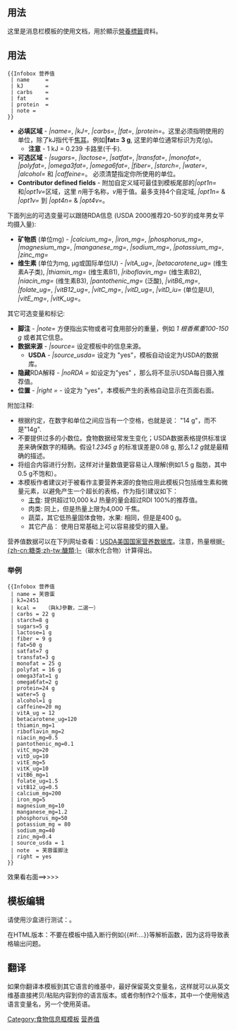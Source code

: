 <includeonly><!-- 在這裡加入模板的保護標識 --></includeonly><noinclude>{{template doc page viewed directly}}</noinclude>
<!-- 在本行下編輯模板說明 -->

== 用法 ==
{{Documentation subpage}}
<!-- PLEASE ADD CATEGORIES AND INTERWIKIS AT THE BOTTOM OF THIS PAGE -->

这里是{{tl|Infobox 营养值}}消息栏模板的使用文档，用於顯示[[營養標籤]]資料。

== 用法 ==
<pre style="width:50%;">
{{Infobox 营养值
 | name     =
 | kJ       =
 | carbs    =
 | fat      =
 | protein  =
 | note =
}}
</pre>

* '''必填区域''' - ''|name='', ''|kJ='', ''|carbs='', ''|fat='', ''|protein=''。这里必须指明使用的单位，除了kJ指代千[[焦耳]]。例如'''|fat= 3 g''', 这里的单位通常标识为克(g)。
** '''注意''' - 1 kJ = 0.239 卡路里(千卡).
* '''可选区域''' - ''|sugars='', ''|lactose='', ''|satfat='', ''|transfat='', ''|monofat='', ''|polyfat='', ''|omega3fat='', ''|omega6fat='', ''|fiber='', ''|starch='', ''|water='', ''|alcohol='' 和 ''|caffeine=''。 必须清楚指定你所使用的单位。
* '''Contributor defined fields''' - 附加自定义域可最佳到模板尾部的''|opt1n=''和''|opt1v=''区域，这里 ''n''用于名称，''v''用于值。最多支持4个自定域,  ''|opt1n='' & ''|opt1v='' 到 ''|opt4n='' & ''|opt4v=''。

;下面列出的可选变量可以跟随RDA信息 (USDA 2000推荐20-50岁的成年男女平均摄入量):
* '''矿物质''' (单位mg) - ''|calcium_mg='', ''|iron_mg='', ''|phosphorus_mg='', ''|magnesium_mg='', ''|manganese_mg='', ''|sodium_mg='', ''|potassium_mg='', ''|zinc_mg=''
* '''维生素''' (单位为mg, &mu;g或国际单位IU) - ''|vitA_ug='', ''|betacarotene_ug='' (维生素A子类), ''|thiamin_mg='' (维生素B1), ''|riboflavin_mg='' (维生素B2), ''|niacin_mg='' (维生素B3), ''|pantothenic_mg='' (泛酸), ''|vitB6_mg='',  ''|folate_ug='', ''|vitB12_ug='', ''|vitC_mg='', ''|vitD_ug='', ''|vitD_iu='' (单位是IU), ''|vitE_mg='', ''|vitK_ug=''。

; 其它可选变量和标记:
* '''脚注''' - ''|note='' 方便指出实物或者可食用部分的重量，例如 ''1 根香蕉重100-150 g'' 或者其它信息。
* '''数据来源''' - ''|source='' 设定模板中的信息来源。
** '''USDA''' - ''|source_usda='' 设定为 "yes"，模板自动设定为USDA的数据库。
* '''隐藏'''RDA解释 - ''|noRDA ='' 如设定为"yes" ，那么将不显示USDA每日摄入推荐值。
* '''位置''' - ''|right ='' - 设定为 "yes"，本模板产生的表格自动显示在页面右面。

; 附加注释:
* 根据约定，在数字和单位之间应当有一个空格，也就是说： "14 g"，而不是"14g".
* 不要提供过多的小数位。食物数据经常发生变化；USDA数据表格提供标准误差来确保数字的精确。假设''1.2345 g'' 的标准误差是0.08 g, 那么''1.2 g''就是最精确的描述。
* 将组合内容进行分割，这样对计量数值更容易让人理解(例如1.5 g 脂肪，其中0.5 g不饱和）。
* 本模板作者建议对于被看作主要营养来源的食物应用此模板只包括维生素和微量元素，以避免产生一个超长的表格，作为指引建议如下：
** [[主食]]: 提供超过10,000 kJ 热量的量会超过RDI 100%的推荐值。
** 肉类: 同上，但是热量上限为4,000 千焦。
** 蔬菜，其它低热量固体食物，水果: 相同，但是是400 g。
** 其它产品： 使用日常基础上可以容易接受的摄入量。
营养值数据可以在下列网址查看：[http://www.nal.usda.gov/fnic/foodcomp/search/ USDA美国国家营养数据库]。注意，热量根据[[糖类|-{zh-cn:糖类;zh-tw:醣類;}-]]（碳水化合物）计算得出。

=== 举例 ===
{{Infobox 营养值
 | name = 芙蓉蛋
 | kJ=2451
| kcal =  <nowiki>（與kJ參數，二選一）</nowiki>
 | carbs = 22 g
 | starch=8 g
 | sugars=5 g
 | lactose=1 g
 | fiber = 9 g
 | fat=50 g
 | satfat=7 g
 | transfat=3 g
 | monofat = 25 g
 | polyfat = 16 g
 | omega3fat=1 g
 | omega6fat=2 g
 | protein=24 g
 | water=5 g
 | alcohol=1 g
 | caffeine=20 mg
 | vitA_ug = 12
 | betacarotene_ug=120
 | thiamin_mg=1
 | riboflavin_mg=2 
 | niacin_mg=0.5
 | pantothenic_mg=0.1
 | vitC_mg=20
 | vitD_ug=10
 | vitE_mg=5
 | vitK_ug=10
 | vitB6_mg=1
 | folate_ug=1.5
 | vitB12_ug=0.5
 | calcium_mg=200
 | iron_mg=5
 | magnesium_mg=10
 | manganese_mg=1.2
 | phosphorus_mg=50
 | potassium_mg = 80
 | sodium_mg=40
 | zinc_mg=0.4
 | source_usda=1
 | note=芙蓉蛋脚注|right=yes
}}

<pre style="width:33.3%;">
{{Infobox 营养值
 | name = 芙蓉蛋
 | kJ=2451
 | kcal =   （與kJ參數，二選一）
 | carbs = 22 g
 | starch=8 g
 | sugars=5 g
 | lactose=1 g
 | fiber = 9 g
 | fat=50 g
 | satfat=7 g
 | transfat=3 g
 | monofat = 25 g
 | polyfat = 16 g
 | omega3fat=1 g
 | omega6fat=2 g
 | protein=24 g
 | water=5 g
 | alcohol=1 g
 | caffeine=20 mg
 | vitA_ug = 12
 | betacarotene_ug=120
 | thiamin_mg=1
 | riboflavin_mg=2 
 | niacin_mg=0.5
 | pantothenic_mg=0.1
 | vitC_mg=20
 | vitD_ug=10
 | vitE_mg=5
 | vitK_ug=10
 | vitB6_mg=1
 | folate_ug=1.5
 | vitB12_ug=0.5
 | calcium_mg=200
 | iron_mg=5
 | magnesium_mg=10
 | manganese_mg=1.2
 | phosphorus_mg=50
 | potassium_mg = 80
 | sodium_mg=40
 | zinc_mg=0.4
 | source_usda = 1
 | note  = 芙蓉蛋脚注
 | right = yes
}}
</pre>

效果看右面==>>>>
{{brClear}}

== 模板编辑 ==
请使用沙盒进行测试：{{tl|Infobox 营养值/sandbox}}。

在HTML版本：不要在模板中插入断行例如<nowiki>{{#if:...}}</nowiki>等解析函数，因为这将导致表格输出问题。

== 翻译 ==
如果你翻译本模板到其它语言的维基中，最好保留英文变量名，这样就可以从英文维基直接拷贝/粘贴内容到你的语言版本。或者你制作2个版本，其中一个使用候选语言变量名，另一个使用英语。

<includeonly>
[[Category:食物信息框模板]]
[[Category:飲食專題模板|营养值]]
</includeonly>